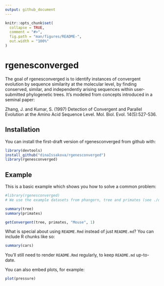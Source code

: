 ```yaml
---
output: github_document
---
```


<!-- README.md is generated from README.Rmd. Please edit that file -->

```r
knitr::opts_chunk$set(
  collapse = TRUE,
  comment = "#>",
  fig.path = "man/figures/README-",
  out.width = "100%"
)
```

# rgenesconverged

<!-- badges: start -->
<!-- badges: end -->

The goal of rgenesconverged is to identify instances of convergent evolution by sequence similarity at the molecular level, by finding conserved, similar, and independently arising sequences within user-submitted phylogenetic trees. It's modeled from concepts introduced in a seminal paper:

Zhang, J. and Kumar, S. (1997) Detection of Convergent and Parallel Evolution at the Amino Acid Sequence Level. Mol. Biol. Evol. 14(5):527-536. 

## Installation

You can install the first-draft version of rgenesconverged from github with:

``` r
library(devtools)
install_github("dinaIssakova/rgenesconverged")
library(rgenesconverged)
```

## Example

This is a basic example which shows you how to solve a common problem:

```r
#library(rgenesconverged)
# We use the example datasets from phangorn, tree and primates (see ./data).

summary(tree)
summary(primates)

getConvergent(tree, primates, "Mouse", 1)
```

What is special about using `README.Rmd` instead of just `README.md`? You can include R chunks like so:

```r
summary(cars)
```

You'll still need to render `README.Rmd` regularly, to keep `README.md` up-to-date.

You can also embed plots, for example:

```r
plot(pressure)
```


